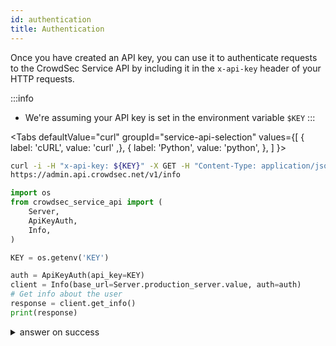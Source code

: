 ```yaml
---
id: authentication
title: Authentication
---
```




Once you have created an API key, you can use it to authenticate requests to the CrowdSec Service API by including it in the `x-api-key` header of your HTTP requests.

:::info
 - We're assuming your API key is set in the environment variable `$KEY`
:::

<Tabs
  defaultValue="curl"
  groupId="service-api-selection"
  values={[
    { label: 'cURL', value: 'curl' ,},
    { label: 'Python', value: 'python', },
  ]
}>
<TabItem value="curl">

```bash
curl -i -H "x-api-key: ${KEY}" -X GET -H "Content-Type: application/json" \
https://admin.api.crowdsec.net/v1/info 
```

</TabItem>
<TabItem value="python">

```python
import os
from crowdsec_service_api import (
    Server,
    ApiKeyAuth,
    Info,
)

KEY = os.getenv('KEY')

auth = ApiKeyAuth(api_key=KEY)
client = Info(base_url=Server.production_server.value, auth=auth)
# Get info about the user
response = client.get_info()
print(response)
```

</TabItem>
</Tabs>

<details>
  <summary>answer on success</summary>

```json
{
  "organization_id": "MY-ORG-ID-abcdef1234",
  "subscription_type": "ENTERPRISE",
  "api_key_name": "my test api key"
}
```
</details>